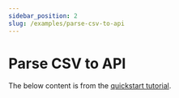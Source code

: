 ```yaml
---
sidebar_position: 2
slug: /examples/parse-csv-to-api
---
```



# Parse CSV to API

The below content is from the [quickstart tutorial](/docs/tutorial/command-to-api).

<Tutorial/>
